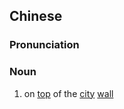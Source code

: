 {{also|城头}}
==Chinese==
{{zh-forms|s=城头}}

===Pronunciation===
{{zh-pron
|m=chéngtóu
|cat=n
}}

===Noun===
{{zh-noun}}

# on [[top]] of the [[city]] [[wall]]